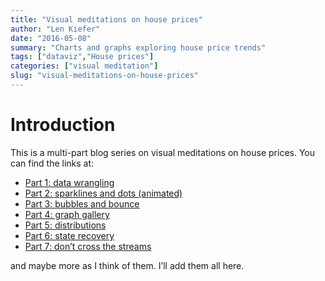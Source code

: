 ```yaml
---
title: "Visual meditations on house prices"
author: "Len Kiefer"
date: "2016-05-08"
summary: "Charts and graphs exploring house price trends"
tags: ["dataviz","House prices"]
categories: ["visual meditation"]
slug: "visual-meditations-on-house-prices"
---
```

# Introduction

This is a multi-part blog series on visual meditations on house prices.  You can find the links at:

* [Part 1: data wrangling ](../../../../2016/05/08/visual-meditations-on-house-prices-part1 )
* [Part 2: sparklines and dots (animated) ](../../../../2016/05/08/visual-meditations-on-house-prices-part2 )
* [Part 3: bubbles and bounce ](../../../../2016/05/10/visual-meditations-on-house-prices-part3 )
* [Part 4: graph gallery ](../../../../2016/05/14/visual-meditations-on-house-prices-part4 )
* [Part 5: distributions ](../../../../2016/08/../../../../2016/08/13/visual-meditations-on-house-prices-part5 )
* [Part 6: state recovery ](../../../../2016/11/03/visual-meditations-on-house-prices-part6 )
* [Part 7: don't cross the streams ](../../../../2016/12/03/visual-meditations-on-house-prices-part7 )

and maybe more as I think of them. I'll add them all here.

